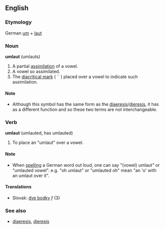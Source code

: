 == English ==
=== Etymology ===
German [[um]] + [[laut]]

=== Noun ===
'''umlaut''' (umlauts)

# A partial [[assimilation]] of a vowel.
# A vowel so assimilated.
# The [[diacritical mark]] ( ¨ ) placed over a vowel to indicate such assimilation.

====Note====
*Although this symbol has the same form as the [[diaeresis]]/[[dieresis]], it has as a different function and so these two terms are not interchangeable.

=== Verb ===
'''umlaut''' (umlauted, has umlauted)

# To place an "umlaut" over a vowel.

====Note====
*When [[spell]]ing a German word out loud, one can say "(vowel) umlaut" or "umlauted vowel".  e.g. "oh umlaut" or "umlauted oh" mean "an 'o' with an umlaut over it". 

==== Translations ====
*Slovak: [[dve bodky]] ''f'' (3)

===See also===
*[[diaeresis]], [[dieresis]]
